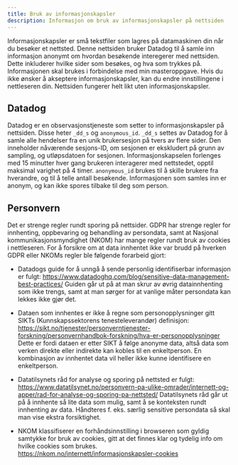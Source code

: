 ```yaml
---
title: Bruk av informasjonskapsler
description: Informasjon om bruk av informasjonskapsler på nettsiden
---
```


Informasjonskapsler er små tekstfiler som lagres på datamaskinen din når du besøker et nettsted. Denne nettsiden bruker Datadog til å samle inn informasjon anonymt om hvordan besøkende interegerer med nettsiden. Dette inkluderer hvilke sider som besøkes, og hva som trykkes på. Informasjonen skal brukes i forbindelse med min masteroppgave. Hvis du ikke ønsker å akseptere informasjonskapsler, kan du endre innstillingene i nettleseren din. Nettsiden fungerer helt likt uten informasjonskapsler.

## Datadog

Datadog er en observasjonstjeneste som setter to informasjonskapsler på nettsiden. Disse heter `_dd_s` og `anonymous_id`. `_dd_s` settes av Datadog for å samle alle hendelser fra en unik brukersesjon på tvers av flere sider. Den inneholder nåværende sesjons-ID, om sesjonen er ekskludert på grunn av sampling, og utløpsdatoen for sesjonen. Informasjonskapselen forlenges med 15 minutter hver gang brukeren interagerer med nettstedet, opptil maksimal varighet på 4 timer.
`anonymous_id` brukes til å skille brukere fra hverandre, og til å telle antall besøkende. Informasjonen som samles inn er anonym, og kan ikke spores tilbake til deg som person.

## Personvern

Det er strenge regler rundt sporing på nettsider. GDPR har strenge regler for innhenting, oppbevaring og behandling av persondata, samt at Nasjonal kommunikasjonsmyndighet \(NKOM\) har mange regler rundt bruk av cookies i nettleseren. For å forsikre om at data innhentet ikke var brudd på hverken GDPR eller NKOMs regler ble følgende forarbeid gjort:

- Datadogs guide for å unngå å sende personlig identifiserbar informasjon er fulgt: https://www.datadoghq.com/blog/sensitive-data-management-best-practices/
  Guiden går ut på at man skrur av øvrig datainnhenting som ikke trengs, samt at man sørger for at vanlige måter persondata kan lekkes ikke gjør det.

- Dataen som innhentes er ikke å regne som personopplysninger gitt SIKTs (Kunnskapssektorens tenesteleverandør) definisjon: https://sikt.no/tjenester/personverntjenester-forskning/personvernhandbok-forskning/hva-er-personopplysninger
  Dette er fordi dataen er etter SIKT å følge anonyme data, altså data som verken direkte eller indirekte kan kobles til en enkeltperson. En kombinasjon av innhentet data vil heller ikke kunne identifisere en enkeltperson.
- Datatilsynets råd for analyse og sporing på nettsted er fulgt: https://www.datatilsynet.no/personvern-pa-ulike-omrader/internett-og-apper/rad-for-analyse-og-sporing-pa-nettsted/
  Datatilsynets råd går ut på å innhente så lite data som mulig, samt å se konteksten rundt innhenting av data. Håndteres f. eks. særlig sensitive persondata så skal man vise ekstra forsiktighet.

- NKOM klassifiserer en forhåndsinnstilling i browseren som gyldig samtykke for bruk av cookies, gitt at det finnes klar og tydelig info om hvilke cookies som brukes. https://nkom.no/internett/informasjonskapsler-cookies


<LikeThisPage />
